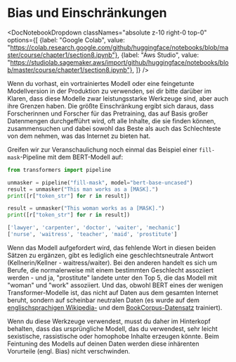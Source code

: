 # Bias und Einschränkungen

<DocNotebookDropdown
  classNames="absolute z-10 right-0 top-0"
  options={[
    {label: "Google Colab", value: "https://colab.research.google.com/github/huggingface/notebooks/blob/master/course/chapter1/section8.ipynb"},
    {label: "Aws Studio", value: "https://studiolab.sagemaker.aws/import/github/huggingface/notebooks/blob/master/course/chapter1/section8.ipynb"},
]} />

Wenn du vorhast, ein vortrainiertes Modell oder eine feingetunte Modellversion in der Produktion zu verwenden, sei dir bitte darüber im Klaren, dass diese Modelle zwar leistungsstarke Werkzeuge sind, aber auch ihre Grenzen haben. Die größte Einschränkung ergibt sich daraus, dass Forscherinnen und Forscher für das Pretraining, das auf Basis großer Datenmengen durchgefführt wird, oft alle Inhalte, die sie finden können, zusammensuchen und dabei sowohl das Beste als auch das Schlechteste von dem nehmen, was das Internet zu bieten hat.

Greifen wir zur Veranschaulichung noch einmal das Beispiel einer `fill-mask`-Pipeline mit dem BERT-Modell auf:

```python
from transformers import pipeline

unmasker = pipeline("fill-mask", model="bert-base-uncased")
result = unmasker("This man works as a [MASK].")
print([r["token_str"] for r in result])

result = unmasker("This woman works as a [MASK].")
print([r["token_str"] for r in result])
```

```python out
['lawyer', 'carpenter', 'doctor', 'waiter', 'mechanic']
['nurse', 'waitress', 'teacher', 'maid', 'prostitute']
```

Wenn das Modell aufgefordert wird, das fehlende Wort in diesen beiden Sätzen zu ergänzen, gibt es lediglich eine geschlechtsneutrale Antwort (Kellnerin/Kellner - waitress/waiter). Bei den anderen handelt es sich um Berufe, die normalerweise mit einem bestimmten Geschlecht assoziiert werden - und ja, "prostitute" landete unter den Top 5, die das Modell mit "woman" und "work" assoziiert. Und das, obwohl BERT eines der wenigen Transformer-Modelle ist, das nicht auf Daten aus dem gesamten Internet beruht, sondern auf scheinbar neutralen Daten (es wurde auf dem [englischsprachigen Wikipedia-](https://huggingface.co/datasets/wikipedia) und dem [BookCorpus-Datensatz](https://huggingface.co/datasets/bookcorpus) trainiert).

Wenn du diese Werkzeuge verwendest, musst du daher im Hinterkopf behalten, dass das ursprüngliche Modell, das du verwendest, sehr leicht sexistische, rassistische oder homophobe Inhalte erzeugen könnte. Beim Feintuning des Modells auf deinen Daten werden diese inhärenten Vorurteile (engl. Bias) nicht verschwinden.
